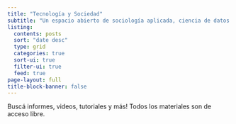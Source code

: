 ```yaml
---
title: "Tecnología y Sociedad"
subtitle: "Un espacio abierto de sociología aplicada, ciencia de datos y práctica profesional."
listing:
  contents: posts
  sort: "date desc"
  type: grid
  categories: true
  sort-ui: true
  filter-ui: true
  feed: true
page-layout: full
title-block-banner: false
---
```


Buscá informes, videos, tutoriales y más! Todos los materiales son de acceso libre.
